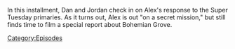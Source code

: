 {{DEFAULTSORT:
    #_EPISODE_0907:March 6, 2024
}}{{Episode
    | title           = March 6, 2024
    | caption         = Listen to this episode on [https://knowledgefight.libsyn.com/907-march-6-2024 Libsyn], View discussion on [https://reddit.com/1b9jmpl Reddit]
    | episodeNumber   = 907
    | length          = 01:07:43
    | airDate         = March 8, 2024
    | coverageDate    = March 6, 2024
    | previousEpisode = [[906: January 9, 2008]]
    | nextEpisode     = [[908: The Secret Mission]]
}}

{{Stub}}

In this installment, Dan and Jordan check in on Alex's response to the Super Tuesday primaries.  As it turns out, Alex is out "on a secret mission," but still finds time to film a special report about Bohemian Grove.

[[Category:Episodes]]
